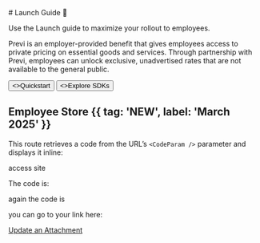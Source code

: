 
<HeroPattern />
# <CodeParam /> Launch Guide 🚀

Use the Launch guide to maximize your rollout to employees.

Previ is an employer-provided benefit that gives employees access to private pricing on essential goods and services. Through <CodeParam /> partnership with Previ, employees can unlock exclusive, unadvertised rates that are not available to the general public.

<div className="not-prose mt-6 mb-16 flex gap-3">
    <Button href="./quickstart" arrow="right">
        <>Quickstart</>
    </Button>
    <Button href="./sdks" variant="outline">
        <>Explore SDKs</>
    </Button>
</div>

## Employee Store {{ tag: 'NEW', label: 'March 2025' }}

<VideoPlayer videoPath="/videos/traeger_teaser.mp4" />

This route retrieves a code from the URL’s `<CodeParam />` parameter and displays it inline:

<AccessLink><CodeParam></CodeParam> access site</AccessLink>

The code is:
<Note>
<CodeParam />
</Note>

again the code is


you can go to your link here:
<AccessLink/>


[Update an Attachment](.../attachments#update-an-attachment)
